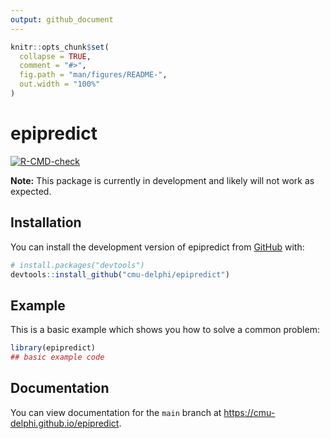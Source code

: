```yaml
---
output: github_document
---
```


<!-- README.md is generated from README.Rmd. Please edit that file -->

```r
knitr::opts_chunk$set(
  collapse = TRUE,
  comment = "#>",
  fig.path = "man/figures/README-",
  out.width = "100%"
)
```

# epipredict

<!-- badges: start -->
[![R-CMD-check](https://github.com/cmu-delphi/epipredict/workflows/R-CMD-check/badge.svg)](https://github.com/cmu-delphi/epipredict/actions)
<!-- badges: end -->

**Note:** This package is currently in development and likely will not work as expected.

## Installation

You can install the development version of epipredict from [GitHub](https://github.com/) with:

``` r
# install.packages("devtools")
devtools::install_github("cmu-delphi/epipredict")
```

## Example

This is a basic example which shows you how to solve a common problem:

```r
library(epipredict)
## basic example code
```

## Documentation

You can view documentation for the `main` branch at <https://cmu-delphi.github.io/epipredict>.
